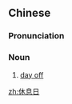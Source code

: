 ==Chinese==
{{zh-forms|type=21}}

===Pronunciation===
{{zh-pron
|m=xiūxirì,xiūxírì,1nb=mainland China,2nb=Taiwan
|c=jau1 sik1 jat6
|cat=n
}}

===Noun===
{{zh-noun}}

# [[day off]]

[[zh:休息日]]